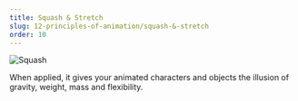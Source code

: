 ```yaml
---
title: Squash & Stretch
slug: 12-principles-of-animation/squash-&-stretch
order: 10
---
```


<SlideTemplate title="Squash & Stretch">

![Squash](/gif/squash.gif)

When applied, it gives your animated characters and objects the illusion of gravity, weight, mass and flexibility.

</SlideTemplate>
